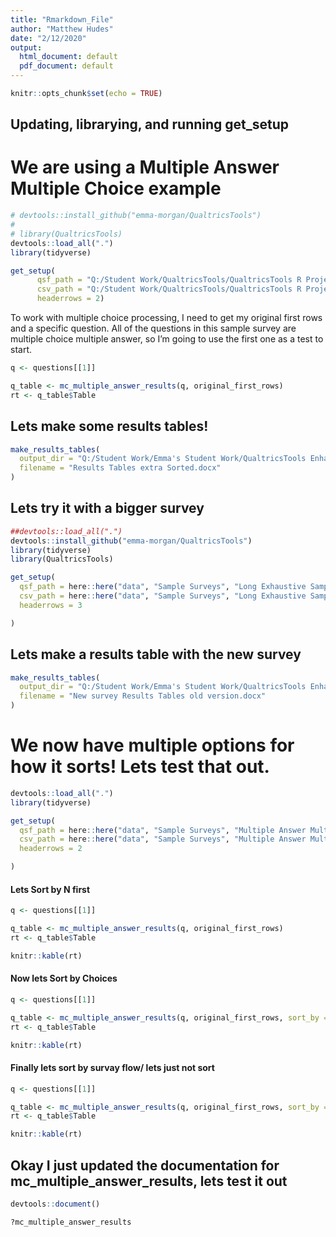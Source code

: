 ```yaml
---
title: "Rmarkdown_File"
author: "Matthew Hudes"
date: "2/12/2020"
output:
  html_document: default
  pdf_document: default
---
```


```r
knitr::opts_chunk$set(echo = TRUE)
```

## Updating, librarying, and running get_setup
# We are using a Multiple Answer Multiple Choice example

```r

# devtools::install_github("emma-morgan/QualtricsTools")
# 
# library(QualtricsTools)
devtools::load_all(".")
library(tidyverse)

get_setup(
      qsf_path = "Q:/Student Work/QualtricsTools/QualtricsTools R Project/QualtricsTools/data/Sample Surveys/Multiple Answer Multiple Choices Questions/Multiple_Answer_MC_Questions.qsf",
      csv_path = "Q:/Student Work/QualtricsTools/QualtricsTools R Project/QualtricsTools/data/Sample Surveys/Multiple Answer Multiple Choices Questions/Multiple_Answer_MC_Questions.csv",
      headerrows = 2)

```

To work with multiple choice processing, I need to get my original first rows and a specific question. All of the questions in this sample survey are multiple choice multiple answer, so I'm going to use the first one as a test to start.

```r

q <- questions[[1]]

q_table <- mc_multiple_answer_results(q, original_first_rows)
rt <- q_table$Table

```


## Lets make some results tables!


```r

make_results_tables(
  output_dir = "Q:/Student Work/Emma's Student Work/QualtricsTools Enhancements (Spring 2020)/Matthew/Testing_What_I_Have_Done",
  filename = "Results Tables extra Sorted.docx"
)

```



## Lets try it with a bigger survey

```r
##devtools::load_all(".")
devtools::install_github("emma-morgan/QualtricsTools")
library(tidyverse)
library(QualtricsTools)

get_setup(
  qsf_path = here::here("data", "Sample Surveys", "Long Exhaustive Sample Survey", "Long_Exhaustive_Sample_Survey.qsf"),
  csv_path = here::here("data", "Sample Surveys", "Long Exhaustive Sample Survey", "Long_Exhaustive_Sample_Survey.csv"),
  headerrows = 3

)
```


## Lets make a results table with the new survey

```r

make_results_tables(
  output_dir = "Q:/Student Work/Emma's Student Work/QualtricsTools Enhancements (Spring 2020)/Matthew/Testing_What_I_Have_Done",
  filename = "New survey Results Tables old version.docx"
)


```





# We now have multiple options for how it sorts! Lets test that out.


```r

devtools::load_all(".")
library(tidyverse)

get_setup(
  qsf_path = here::here("data", "Sample Surveys", "Multiple Answer Multiple Choices Questions", "Multiple_Answer_MC_Questions.qsf"),
  csv_path = here::here("data", "Sample Surveys", "Multiple Answer Multiple Choices Questions", "Multiple_Answer_MC_Questions.csv"),
  headerrows = 2

)

```


#### Lets Sort by N first

```r

q <- questions[[1]]

q_table <- mc_multiple_answer_results(q, original_first_rows)
rt <- q_table$Table

knitr::kable(rt)

```


#### Now lets Sort by Choices

```r

q <- questions[[1]]

q_table <- mc_multiple_answer_results(q, original_first_rows, sort_by = "Choices_Alpha")
rt <- q_table$Table

knitr::kable(rt)

```



#### Finally lets sort by survay flow/ lets just not sort

```r

q <- questions[[1]]

q_table <- mc_multiple_answer_results(q, original_first_rows, sort_by = "NA")
rt <- q_table$Table

knitr::kable(rt)

```






## Okay I just updated the documentation for mc_multiple_answer_results, lets test it out

```r


devtools::document()

?mc_multiple_answer_results

```


